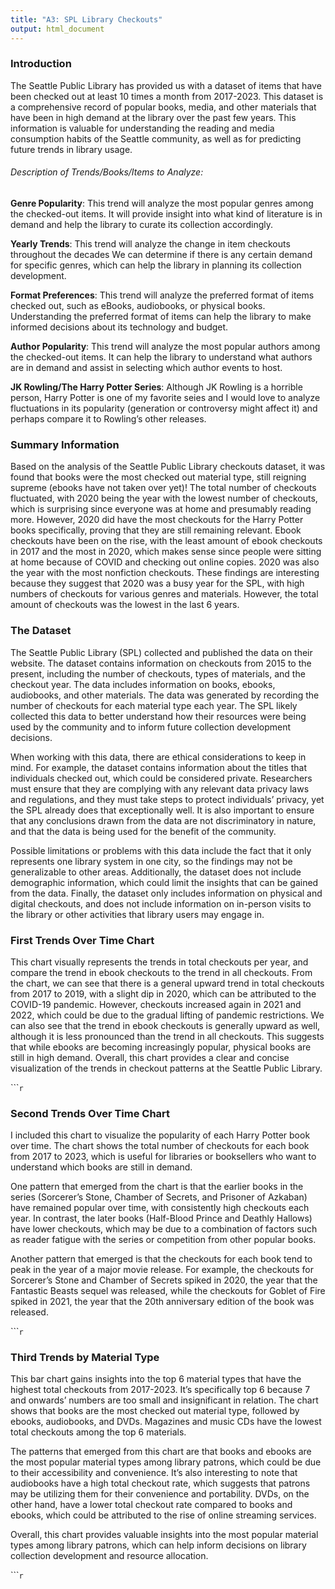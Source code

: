 ```yaml
---
title: "A3: SPL Library Checkouts"
output: html_document
---
```


### Introduction

The Seattle Public Library has provided us with a dataset of items that have been checked out at least 10 times a month from 2017-2023. This dataset is a comprehensive record of popular books, media, and other materials that have been in high demand at the library over the past few years. This information is valuable for understanding the reading and media consumption habits of the Seattle community, as well as for predicting future trends in library usage.

###### Description of Trends/Books/Items to Analyze:

**Genre Popularity**: This trend will analyze the most popular genres among the checked-out items. It will provide insight into what kind of literature is in demand and help the library to curate its collection accordingly.

**Yearly Trends**: This trend will analyze the change in item checkouts throughout the decades We can determine if there is any certain demand for specific genres, which can help the library in planning its collection development.

**Format Preferences**: This trend will analyze the preferred format of items checked out, such as eBooks, audiobooks, or physical books. Understanding the preferred format of items can help the library to make informed decisions about its technology and budget.

**Author Popularity**: This trend will analyze the most popular authors among the checked-out items. It can help the library to understand what authors are in demand and assist in selecting which author events to host.

**JK Rowling/The Harry Potter Series**: Although JK Rowling is a horrible person, Harry Potter is one of my favorite seies and I would love to analyze fluctuations in its popularity (generation or controversy might affect it) and perhaps compare it to Rowling's other releases.

### Summary Information

Based on the analysis of the Seattle Public Library checkouts dataset, it was found that books were the most checked out material type, still reigning supreme (ebooks have not taken over yet)! The total number of checkouts fluctuated, with 2020 being the year with the lowest number of checkouts, which is surprising since everyone was at home and presumably reading more. However, 2020 did have the most checkouts for the Harry Potter books specifically, proving that they are still remaining relevant. Ebook checkouts have been on the rise, with the least amount of ebook checkouts in 2017 and the most in 2020, which makes sense since people were sitting at home because of COVID and checking out online copies. 2020 was also the year with the most nonfiction checkouts. These findings are interesting because they suggest that 2020 was a busy year for the SPL, with high numbers of checkouts for various genres and materials. However, the total amount of checkouts was the lowest in the last 6 years.

### The Dataset

The Seattle Public Library (SPL) collected and published the data on their website. The dataset contains information on checkouts from 2015 to the present, including the number of checkouts, types of materials, and the checkout year. The data includes information on books, ebooks, audiobooks, and other materials. The data was generated by recording the number of checkouts for each material type each year. The SPL likely collected this data to better understand how their resources were being used by the community and to inform future collection development decisions.

When working with this data, there are ethical considerations to keep in mind. For example, the dataset contains information about the titles that individuals checked out, which could be considered private. Researchers must ensure that they are complying with any relevant data privacy laws and regulations, and they must take steps to protect individuals' privacy, yet the SPL already does that exceptionally well. It is also important to ensure that any conclusions drawn from the data are not discriminatory in nature, and that the data is being used for the benefit of the community.

Possible limitations or problems with this data include the fact that it only represents one library system in one city, so the findings may not be generalizable to other areas. Additionally, the dataset does not include demographic information, which could limit the insights that can be gained from the data. Finally, the dataset only includes information on physical and digital checkouts, and does not include information on in-person visits to the library or other activities that library users may engage in.

### First Trends Over Time Chart

This chart visually represents the trends in total checkouts per year, and compare the trend in ebook checkouts to the trend in all checkouts. From the chart, we can see that there is a general upward trend in total checkouts from 2017 to 2019, with a slight dip in 2020, which can be attributed to the COVID-19 pandemic. However, checkouts increased again in 2021 and 2022, which could be due to the gradual lifting of pandemic restrictions. We can also see that the trend in ebook checkouts is generally upward as well, although it is less pronounced than the trend in all checkouts. This suggests that while ebooks are becoming increasingly popular, physical books are still in high demand. Overall, this chart provides a clear and concise visualization of the trends in checkout patterns at the Seattle Public Library.

``````r

```

### Second Trends Over Time Chart

I included this chart to visualize the popularity of each Harry Potter book over time. The chart shows the total number of checkouts for each book from 2017 to 2023, which is useful for libraries or booksellers who want to understand which books are still in demand.

One pattern that emerged from the chart is that the earlier books in the series (Sorcerer's Stone, Chamber of Secrets, and Prisoner of Azkaban) have remained popular over time, with consistently high checkouts each year. In contrast, the later books (Half-Blood Prince and Deathly Hallows) have lower checkouts, which may be due to a combination of factors such as reader fatigue with the series or competition from other popular books.

Another pattern that emerged is that the checkouts for each book tend to peak in the year of a major movie release. For example, the checkouts for Sorcerer's Stone and Chamber of Secrets spiked in 2020, the year that the Fantastic Beasts sequel was released, while the checkouts for Goblet of Fire spiked in 2021, the year that the 20th anniversary edition of the book was released.

``````r
```

### Third Trends by Material Type

This bar chart gains insights into the top 6 material types that have the highest total checkouts from 2017-2023. It's specifically top 6 because 7 and onwards' numbers are too small and insignificant in relation. The chart shows that books are the most checked out material type, followed by ebooks, audiobooks, and DVDs. Magazines and music CDs have the lowest total checkouts among the top 6 materials.

The patterns that emerged from this chart are that books and ebooks are the most popular material types among library patrons, which could be due to their accessibility and convenience. It's also interesting to note that audiobooks have a high total checkout rate, which suggests that patrons may be utilizing them for their convenience and portability. DVDs, on the other hand, have a lower total checkout rate compared to books and ebooks, which could be attributed to the rise of online streaming services.

Overall, this chart provides valuable insights into the most popular material types among library patrons, which can help inform decisions on library collection development and resource allocation.

``````r
```


